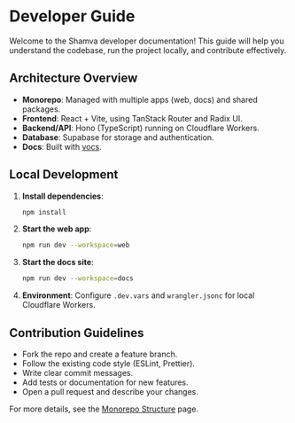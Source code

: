 # Developer Guide

Welcome to the Shamva developer documentation! This guide will help you understand the codebase, run the project locally, and contribute effectively.

## Architecture Overview
- **Monorepo**: Managed with multiple apps (web, docs) and shared packages.
- **Frontend**: React + Vite, using TanStack Router and Radix UI.
- **Backend/API**: Hono (TypeScript) running on Cloudflare Workers.
- **Database**: Supabase for storage and authentication.
- **Docs**: Built with [vocs](https://vocs.dev/).

## Local Development
1. **Install dependencies**:
   ```bash
   npm install
   ```
2. **Start the web app**:
   ```bash
   npm run dev --workspace=web
   ```
3. **Start the docs site**:
   ```bash
   npm run dev --workspace=docs
   ```
4. **Environment**: Configure `.dev.vars` and `wrangler.jsonc` for local Cloudflare Workers.

## Contribution Guidelines
- Fork the repo and create a feature branch.
- Follow the existing code style (ESLint, Prettier).
- Write clear commit messages.
- Add tests or documentation for new features.
- Open a pull request and describe your changes.

For more details, see the [Monorepo Structure](/monorepo-structure) page. 